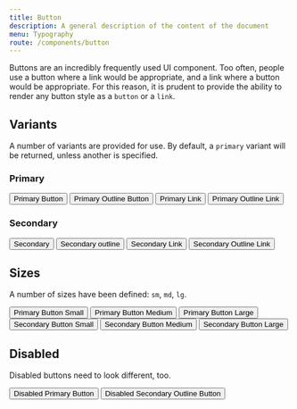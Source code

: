 ```yaml
---
title: Button
description: A general description of the content of the document
menu: Typography
route: /components/button
---
```



Buttons are an incredibly frequently used UI component. Too often, people use
a button where a link would be appropriate, and a link where a button would be
appropriate. For this reason, it is prudent to provide the ability to render any
button style as a `button` or a `link`.

<PropsTable component={Button} />

## Variants

A number of variants are provided for use. By default, a `primary` variant will
be returned, unless another is specified.

### Primary

<Flex spacing="1">
  <Button>
    Primary Button
  </Button>
  <Button outline>
    Primary Outline Button
  </Button>
  <Button href="http://google.com">
    Primary Link
  </Button>
  <Button href="http://google.com" outline>
    Primary Outline Link
  </Button>
</Flex>

### Secondary

<Flex spacing="1">
  <Button variant="secondary">
    Secondary
  </Button>
  <Button variant="secondary" outline>
    Secondary outline
  </Button>
  <Button href="http://google.com" variant="secondary">
    Secondary Link
  </Button>
  <Button href="http://google.com" variant="secondary" outline>
    Secondary Outline Link
  </Button>
</Flex>

## Sizes

A number of sizes have been defined: `sm`, `md`, `lg`.

<Flex spacing="1">  
  <Button size="sm">
    Primary Button Small
  </Button>

  <Button size="md">
    Primary Button Medium
  </Button>

  <Button size="lg">
    Primary Button Large
  </Button>
</Flex>

<Flex spacing="1">
  <Button size="sm" variant="secondary">
    Secondary Button Small
  </Button>
  
  <Button size="md" variant="secondary">
    Secondary Button Medium
  </Button>
  
  <Button size="lg" variant="secondary">
    Secondary Button Large
  </Button>
</Flex>

## Disabled

Disabled buttons need to look different, too.

<Flex spacing="3" direction='column'>
  <Button size="md" isDisabled>
    Disabled Primary Button
  </Button>
  
  <Separator />
  
  <Button size="md" variant="secondary" isDisabled outline>
    Disabled Secondary Outline Button
  </Button>
</Flex>